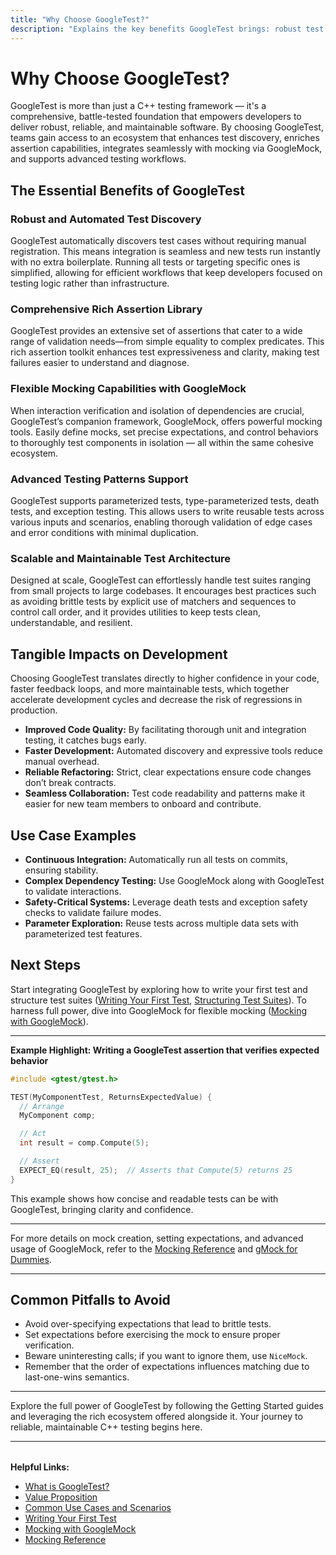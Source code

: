 ```yaml
---
title: "Why Choose GoogleTest?"
description: "Explains the key benefits GoogleTest brings: robust test discovery, rich assertion library, flexible mocking with GoogleMock, and support for advanced testing patterns. Communicates the tangible impacts on code quality, development speed, and confidence in releases."
---
```


# Why Choose GoogleTest?

GoogleTest is more than just a C++ testing framework — it's a comprehensive, battle-tested foundation that empowers developers to deliver robust, reliable, and maintainable software. By choosing GoogleTest, teams gain access to an ecosystem that enhances test discovery, enriches assertion capabilities, integrates seamlessly with mocking via GoogleMock, and supports advanced testing workflows.

## The Essential Benefits of GoogleTest

### Robust and Automated Test Discovery
GoogleTest automatically discovers test cases without requiring manual registration. This means integration is seamless and new tests run instantly with no extra boilerplate. Running all tests or targeting specific ones is simplified, allowing for efficient workflows that keep developers focused on testing logic rather than infrastructure.

### Comprehensive Rich Assertion Library
GoogleTest provides an extensive set of assertions that cater to a wide range of validation needs—from simple equality to complex predicates. This rich assertion toolkit enhances test expressiveness and clarity, making test failures easier to understand and diagnose.

### Flexible Mocking Capabilities with GoogleMock
When interaction verification and isolation of dependencies are crucial, GoogleTest’s companion framework, GoogleMock, offers powerful mocking tools. Easily define mocks, set precise expectations, and control behaviors to thoroughly test components in isolation — all within the same cohesive ecosystem.

### Advanced Testing Patterns Support
GoogleTest supports parameterized tests, type-parameterized tests, death tests, and exception testing. This allows users to write reusable tests across various inputs and scenarios, enabling thorough validation of edge cases and error conditions with minimal duplication.

### Scalable and Maintainable Test Architecture
Designed at scale, GoogleTest can effortlessly handle test suites ranging from small projects to large codebases. It encourages best practices such as avoiding brittle tests by explicit use of matchers and sequences to control call order, and it provides utilities to keep tests clean, understandable, and resilient.

## Tangible Impacts on Development

Choosing GoogleTest translates directly to higher confidence in your code, faster feedback loops, and more maintainable tests, which together accelerate development cycles and decrease the risk of regressions in production.

- **Improved Code Quality:** By facilitating thorough unit and integration testing, it catches bugs early.
- **Faster Development:** Automated discovery and expressive tools reduce manual overhead.
- **Reliable Refactoring:** Strict, clear expectations ensure code changes don’t break contracts.
- **Seamless Collaboration:** Test code readability and patterns make it easier for new team members to onboard and contribute.

## Use Case Examples

- **Continuous Integration:** Automatically run all tests on commits, ensuring stability.
- **Complex Dependency Testing:** Use GoogleMock along with GoogleTest to validate interactions.
- **Safety-Critical Systems:** Leverage death tests and exception safety checks to validate failure modes.
- **Parameter Exploration:** Reuse tests across multiple data sets with parameterized test features.

## Next Steps
Start integrating GoogleTest by exploring how to write your first test and structure test suites ([Writing Your First Test](../guides/getting-started/writing-your-first-test), [Structuring Test Suites](../guides/getting-started/structuring-test-suites)). To harness full power, dive into GoogleMock for flexible mocking ([Mocking with GoogleMock](../guides/advanced-testing/mocking-with-googlemock)).

---

**Example Highlight: Writing a GoogleTest assertion that verifies expected behavior**

```cpp
#include <gtest/gtest.h>

TEST(MyComponentTest, ReturnsExpectedValue) {
  // Arrange
  MyComponent comp;

  // Act
  int result = comp.Compute(5);

  // Assert
  EXPECT_EQ(result, 25);  // Asserts that Compute(5) returns 25
}
```

This example shows how concise and readable tests can be with GoogleTest, bringing clarity and confidence.

---

For more details on mock creation, setting expectations, and advanced usage of GoogleMock, refer to the [Mocking Reference](../docs/reference/mocking.md) and [gMock for Dummies](../docs/gmock_for_dummies.md).

---

## Common Pitfalls to Avoid

- Avoid over-specifying expectations that lead to brittle tests.
- Set expectations before exercising the mock to ensure proper verification.
- Beware uninteresting calls; if you want to ignore them, use `NiceMock`.
- Remember that the order of expectations influences matching due to last-one-wins semantics.

---

Explore the full power of GoogleTest by following the Getting Started guides and leveraging the rich ecosystem offered alongside it. Your journey to reliable, maintainable C++ testing begins here.


---

<section style="margin-top:2rem;">
  <strong>Helpful Links:</strong>
  <ul>
    <li><a href="/overview/product-intro-value/what-is-googletest">What is GoogleTest?</a></li>
    <li><a href="/overview/product-intro-value/value-proposition">Value Proposition</a></li>
    <li><a href="/overview/product-intro-value/common-use-cases">Common Use Cases and Scenarios</a></li>
    <li><a href="/guides/getting-started/writing-your-first-test">Writing Your First Test</a></li>
    <li><a href="/guides/advanced-testing/mocking-with-googlemock">Mocking with GoogleMock</a></li>
    <li><a href="/docs/reference/mocking.md">Mocking Reference</a></li>
  </ul>
</section>
